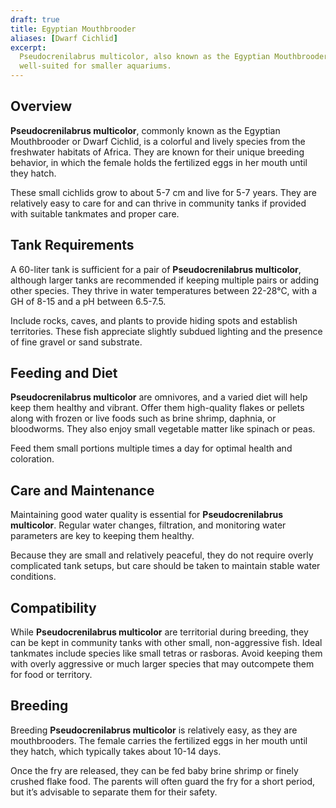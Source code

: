 ```yaml
---
draft: true
title: Egyptian Mouthbrooder
aliases: [Dwarf Cichlid]
excerpt:
  Pseudocrenilabrus multicolor, also known as the Egyptian Mouthbrooder or Dwarf Cichlid, is a colorful, hardy species
  well-suited for smaller aquariums.
---
```


## Overview

**Pseudocrenilabrus multicolor**, commonly known as the Egyptian Mouthbrooder or Dwarf Cichlid, is a colorful and lively
species from the freshwater habitats of Africa. They are known for their unique breeding behavior, in which the female
holds the fertilized eggs in her mouth until they hatch.

These small cichlids grow to about 5-7 cm and live for 5-7 years. They are relatively easy to care for and can thrive in
community tanks if provided with suitable tankmates and proper care.

## Tank Requirements

A 60-liter tank is sufficient for a pair of **Pseudocrenilabrus multicolor**, although larger tanks are recommended if
keeping multiple pairs or adding other species. They thrive in water temperatures between 22-28°C, with a GH of 8-15 and
a pH between 6.5-7.5.

Include rocks, caves, and plants to provide hiding spots and establish territories. These fish appreciate slightly
subdued lighting and the presence of fine gravel or sand substrate.

## Feeding and Diet

**Pseudocrenilabrus multicolor** are omnivores, and a varied diet will help keep them healthy and vibrant. Offer them
high-quality flakes or pellets along with frozen or live foods such as brine shrimp, daphnia, or bloodworms. They also
enjoy small vegetable matter like spinach or peas.

Feed them small portions multiple times a day for optimal health and coloration.

## Care and Maintenance

Maintaining good water quality is essential for **Pseudocrenilabrus multicolor**. Regular water changes, filtration, and
monitoring water parameters are key to keeping them healthy.

Because they are small and relatively peaceful, they do not require overly complicated tank setups, but care should be
taken to maintain stable water conditions.

## Compatibility

While **Pseudocrenilabrus multicolor** are territorial during breeding, they can be kept in community tanks with other
small, non-aggressive fish. Ideal tankmates include species like small tetras or rasboras. Avoid keeping them with
overly aggressive or much larger species that may outcompete them for food or territory.

## Breeding

Breeding **Pseudocrenilabrus multicolor** is relatively easy, as they are mouthbrooders. The female carries the
fertilized eggs in her mouth until they hatch, which typically takes about 10-14 days.

Once the fry are released, they can be fed baby brine shrimp or finely crushed flake food. The parents will often guard
the fry for a short period, but it’s advisable to separate them for their safety.
